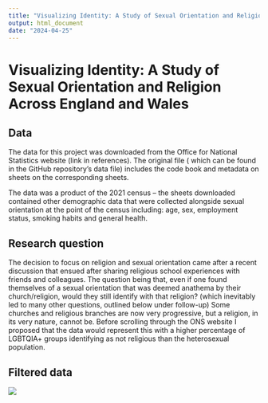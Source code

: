 ```yaml
---
title: "Visualizing Identity: A Study of Sexual Orientation and Religion Across England and Wales"
output: html_document
date: "2024-04-25"
---
```


# Visualizing Identity: A Study of Sexual Orientation and Religion Across England and Wales

## Data

The data for this project was downloaded from the Office for National Statistics website (link in references). The original file ( which can be found in the GitHub repository's data file) includes the code book and metadata on sheets on the corresponding sheets.

The data was a product of the 2021 census – the sheets downloaded contained other demographic data that were collected alongside sexual orientation at the point of the census including: age, sex, employment status, smoking habits and general health.

## Research question

The decision to focus on religion and sexual orientation came after a recent discussion that ensued after sharing religious school experiences with friends and colleagues. The question being that, even if one found themselves of a sexual orientation that was deemed anathema by their church/religion, would they still identify with that religion? (which inevitably led to many other questions, outlined below under follow-up) Some churches and religious branches are now very progressive, but a religion, in its very nature, cannot be. Before scrolling through the ONS website I proposed that the data would represent this with a higher percentage of LGBTQIA+ groups identifying as not religious than the heterosexual population.

##   Filtered data

![](table.png)
